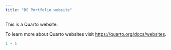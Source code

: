 ```yaml
---
title: "DS Portfolio website"
---
```


This is a Quarto website.

To learn more about Quarto websites visit <https://quarto.org/docs/websites>.

```r
1 + 1
```
